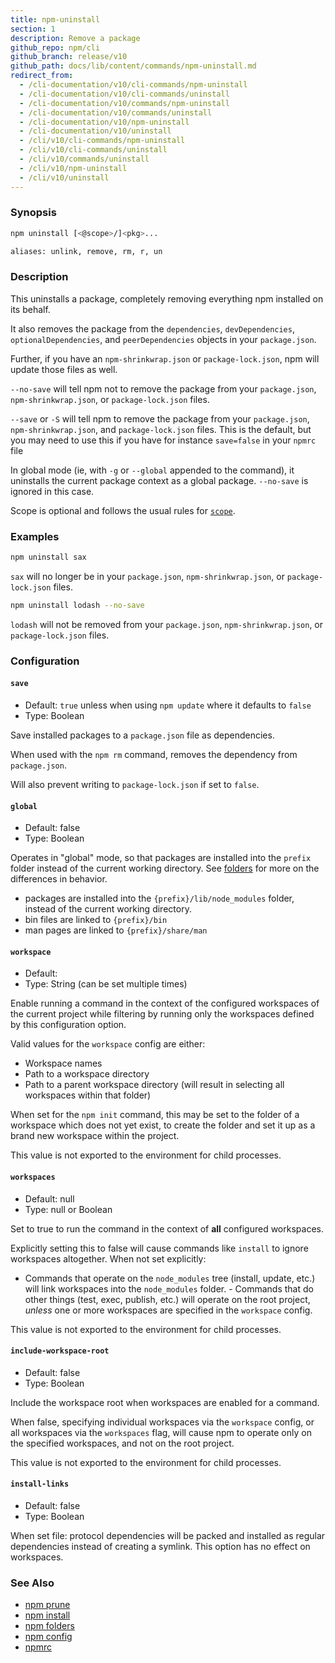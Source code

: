 ```yaml
---
title: npm-uninstall
section: 1
description: Remove a package
github_repo: npm/cli
github_branch: release/v10
github_path: docs/lib/content/commands/npm-uninstall.md
redirect_from:
  - /cli-documentation/v10/cli-commands/npm-uninstall
  - /cli-documentation/v10/cli-commands/uninstall
  - /cli-documentation/v10/commands/npm-uninstall
  - /cli-documentation/v10/commands/uninstall
  - /cli-documentation/v10/npm-uninstall
  - /cli-documentation/v10/uninstall
  - /cli/v10/cli-commands/npm-uninstall
  - /cli/v10/cli-commands/uninstall
  - /cli/v10/commands/uninstall
  - /cli/v10/npm-uninstall
  - /cli/v10/uninstall
---
```


### Synopsis

```bash
npm uninstall [<@scope>/]<pkg>...

aliases: unlink, remove, rm, r, un
```

### Description

This uninstalls a package, completely removing everything npm installed on its behalf.

It also removes the package from the `dependencies`, `devDependencies`, `optionalDependencies`, and `peerDependencies` objects in your `package.json`.

Further, if you have an `npm-shrinkwrap.json` or `package-lock.json`, npm will update those files as well.

`--no-save` will tell npm not to remove the package from your `package.json`, `npm-shrinkwrap.json`, or `package-lock.json` files.

`--save` or `-S` will tell npm to remove the package from your `package.json`, `npm-shrinkwrap.json`, and `package-lock.json` files. This is the default, but you may need to use this if you have for instance `save=false` in your `npmrc` file

In global mode (ie, with `-g` or `--global` appended to the command), it uninstalls the current package context as a global package. `--no-save` is ignored in this case.

Scope is optional and follows the usual rules for [`scope`](/cli/v10/using-npm/scope).

### Examples

```bash
npm uninstall sax
```

`sax` will no longer be in your `package.json`, `npm-shrinkwrap.json`, or `package-lock.json` files.

```bash
npm uninstall lodash --no-save
```

`lodash` will not be removed from your `package.json`, `npm-shrinkwrap.json`, or `package-lock.json` files.

### Configuration

#### `save`

- Default: `true` unless when using `npm update` where it defaults to `false`
- Type: Boolean

Save installed packages to a `package.json` file as dependencies.

When used with the `npm rm` command, removes the dependency from `package.json`.

Will also prevent writing to `package-lock.json` if set to `false`.

#### `global`

- Default: false
- Type: Boolean

Operates in "global" mode, so that packages are installed into the `prefix` folder instead of the current working directory. See [folders](/cli/v10/configuring-npm/folders) for more on the differences in behavior.

- packages are installed into the `{prefix}/lib/node_modules` folder, instead of the current working directory.
- bin files are linked to `{prefix}/bin`
- man pages are linked to `{prefix}/share/man`

#### `workspace`

- Default:
- Type: String (can be set multiple times)

Enable running a command in the context of the configured workspaces of the current project while filtering by running only the workspaces defined by this configuration option.

Valid values for the `workspace` config are either:

- Workspace names
- Path to a workspace directory
- Path to a parent workspace directory (will result in selecting all workspaces within that folder)

When set for the `npm init` command, this may be set to the folder of a workspace which does not yet exist, to create the folder and set it up as a brand new workspace within the project.

This value is not exported to the environment for child processes.

#### `workspaces`

- Default: null
- Type: null or Boolean

Set to true to run the command in the context of **all** configured workspaces.

Explicitly setting this to false will cause commands like `install` to ignore workspaces altogether. When not set explicitly:

- Commands that operate on the `node_modules` tree (install, update, etc.) will link workspaces into the `node_modules` folder. - Commands that do other things (test, exec, publish, etc.) will operate on the root project, _unless_ one or more workspaces are specified in the `workspace` config.

This value is not exported to the environment for child processes.

#### `include-workspace-root`

- Default: false
- Type: Boolean

Include the workspace root when workspaces are enabled for a command.

When false, specifying individual workspaces via the `workspace` config, or all workspaces via the `workspaces` flag, will cause npm to operate only on the specified workspaces, and not on the root project.

This value is not exported to the environment for child processes.

#### `install-links`

- Default: false
- Type: Boolean

When set file: protocol dependencies will be packed and installed as regular dependencies instead of creating a symlink. This option has no effect on workspaces.

### See Also

- [npm prune](/cli/v10/commands/npm-prune)
- [npm install](/cli/v10/commands/npm-install)
- [npm folders](/cli/v10/configuring-npm/folders)
- [npm config](/cli/v10/commands/npm-config)
- [npmrc](/cli/v10/configuring-npm/npmrc)
